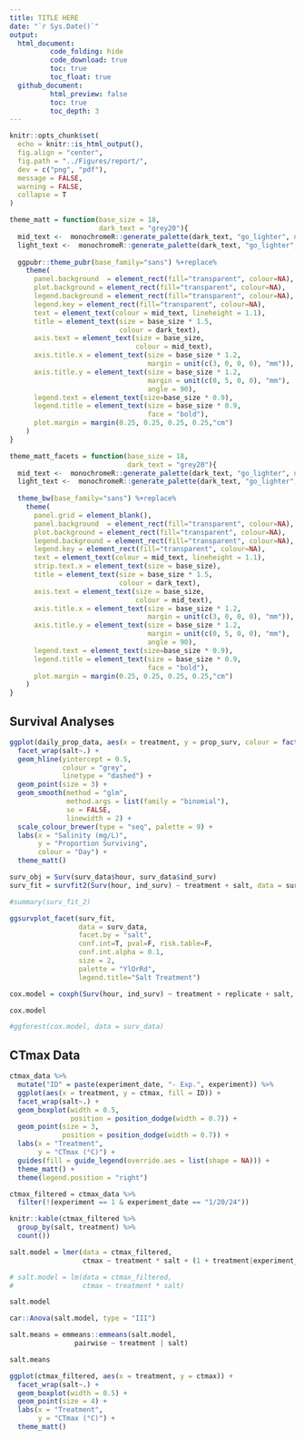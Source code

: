 ```yaml
---
title: TITLE HERE
date: "`r Sys.Date()`"
output: 
  html_document:
          code_folding: hide
          code_download: true
          toc: true
          toc_float: true
  github_document:
          html_preview: false
          toc: true
          toc_depth: 3
---
```


```r
knitr::opts_chunk$set(
  echo = knitr::is_html_output(),
  fig.align = "center",
  fig.path = "../Figures/report/",
  dev = c("png", "pdf"),
  message = FALSE,
  warning = FALSE,
  collapse = T
)

theme_matt = function(base_size = 18,
                      dark_text = "grey20"){
  mid_text <-  monochromeR::generate_palette(dark_text, "go_lighter", n_colours = 5)[2]
  light_text <-  monochromeR::generate_palette(dark_text, "go_lighter", n_colours = 5)[3]
  
  ggpubr::theme_pubr(base_family="sans") %+replace% 
    theme(
      panel.background  = element_rect(fill="transparent", colour=NA), 
      plot.background = element_rect(fill="transparent", colour=NA), 
      legend.background = element_rect(fill="transparent", colour=NA),
      legend.key = element_rect(fill="transparent", colour=NA),
      text = element_text(colour = mid_text, lineheight = 1.1),
      title = element_text(size = base_size * 1.5,
                           colour = dark_text),
      axis.text = element_text(size = base_size,
                               colour = mid_text),
      axis.title.x = element_text(size = base_size * 1.2,
                                  margin = unit(c(3, 0, 0, 0), "mm")),
      axis.title.y = element_text(size = base_size * 1.2,
                                  margin = unit(c(0, 5, 0, 0), "mm"), 
                                  angle = 90),
      legend.text = element_text(size=base_size * 0.9),
      legend.title = element_text(size = base_size * 0.9, 
                                  face = "bold"),
      plot.margin = margin(0.25, 0.25, 0.25, 0.25,"cm")
    )
}

theme_matt_facets = function(base_size = 18,
                             dark_text = "grey20"){
  mid_text <-  monochromeR::generate_palette(dark_text, "go_lighter", n_colours = 5)[2]
  light_text <-  monochromeR::generate_palette(dark_text, "go_lighter", n_colours = 5)[3]
  
  theme_bw(base_family="sans") %+replace% 
    theme(
      panel.grid = element_blank(),
      panel.background  = element_rect(fill="transparent", colour=NA), 
      plot.background = element_rect(fill="transparent", colour=NA), 
      legend.background = element_rect(fill="transparent", colour=NA),
      legend.key = element_rect(fill="transparent", colour=NA),
      text = element_text(colour = mid_text, lineheight = 1.1),
      strip.text.x = element_text(size = base_size),
      title = element_text(size = base_size * 1.5,
                           colour = dark_text),
      axis.text = element_text(size = base_size,
                               colour = mid_text),
      axis.title.x = element_text(size = base_size * 1.2,
                                  margin = unit(c(3, 0, 0, 0), "mm")),
      axis.title.y = element_text(size = base_size * 1.2,
                                  margin = unit(c(0, 5, 0, 0), "mm"), 
                                  angle = 90),
      legend.text = element_text(size=base_size * 0.9),
      legend.title = element_text(size = base_size * 0.9, 
                                  face = "bold"),
      plot.margin = margin(0.25, 0.25, 0.25, 0.25,"cm")
    )
}
```

## Survival Analyses

```r
ggplot(daily_prop_data, aes(x = treatment, y = prop_surv, colour = factor(exp_day))) + 
  facet_wrap(salt~.) + 
  geom_hline(yintercept = 0.5,
             colour = "grey", 
             linetype = "dashed") + 
  geom_point(size = 3) + 
  geom_smooth(method = "glm", 
              method.args = list(family = "binomial"), 
              se = FALSE,
              linewidth = 2) + 
  scale_colour_brewer(type = "seq", palette = 9) + 
  labs(x = "Salinity (mg/L)",
       y = "Proportion Surviving",
       colour = "Day") + 
  theme_matt()
```

```r
surv_obj = Surv(surv_data$hour, surv_data$ind_surv)
surv_fit = survfit2(Surv(hour, ind_surv) ~ treatment + salt, data = surv_data)

#summary(surv_fit_2)

ggsurvplot_facet(surv_fit, 
                 data = surv_data,
                 facet.by = "salt",
                 conf.int=T, pval=F, risk.table=F, 
                 conf.int.alpha = 0.1,
                 size = 2,
                 palette = "YlOrRd",
                 legend.title="Salt Treatment")
```

```r
cox.model = coxph(Surv(hour, ind_surv) ~ treatment + replicate + salt, data = surv_data)

cox.model

#ggforest(cox.model, data = surv_data)
```


## CTmax Data
```r
ctmax_data %>%  
  mutate("ID" = paste(experiment_date, "- Exp.", experiment)) %>% 
  ggplot(aes(x = treatment, y = ctmax, fill = ID)) +
  facet_wrap(salt~.) +
  geom_boxplot(width = 0.5,
               position = position_dodge(width = 0.7)) +
  geom_point(size = 3,
             position = position_dodge(width = 0.7)) + 
  labs(x = "Treatment", 
       y = "CTmax (°C)") + 
  guides(fill = guide_legend(override.aes = list(shape = NA))) + 
  theme_matt() + 
  theme(legend.position = "right")
```

```r
ctmax_filtered = ctmax_data %>% 
  filter(!(experiment == 1 & experiment_date == "1/20/24"))

knitr::kable(ctmax_filtered %>% 
  group_by(salt, treatment) %>%  
  count())

salt.model = lmer(data = ctmax_filtered, 
                  ctmax ~ treatment * salt + (1 + treatment|experiment_date))

# salt.model = lm(data = ctmax_filtered,
#                 ctmax ~ treatment * salt)

salt.model

car::Anova(salt.model, type = "III")

salt.means = emmeans::emmeans(salt.model,
                pairwise ~ treatment | salt)

salt.means

```

```r
ggplot(ctmax_filtered, aes(x = treatment, y = ctmax)) +
  facet_wrap(salt~.) + 
  geom_boxplot(width = 0.5) +
  geom_point(size = 4) + 
  labs(x = "Treatment", 
       y = "CTmax (°C)") + 
  theme_matt()
```
